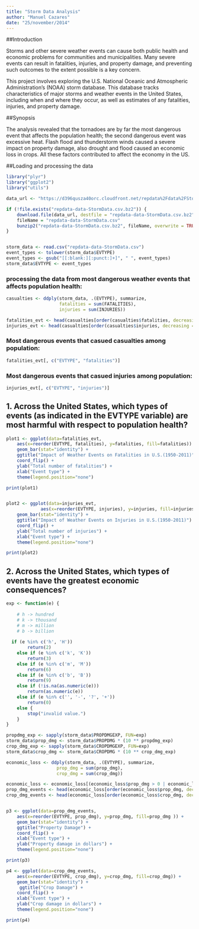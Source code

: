 ```yaml
---
title: "Storm Data Analysis"
author: "Manuel Cazares"
date: "25/november/2014"
---
```


##Introduction

Storms and other severe weather events can cause both public health and economic problems for communities and municipalities. Many severe events can result in fatalities, injuries, and property damage, and preventing such outcomes to the extent possible is a key concern.

This project involves exploring the U.S. National Oceanic and Atmospheric Administration's (NOAA) storm database. This database tracks characteristics of major storms and weather events in the United States, including when and where they occur, as well as estimates of any fatalities, injuries, and property damage.

##Synopsis

The analysis revealed that the tornadoes are by far the most dangerous event that affects the population health; the second dangerous event was excessive heat. Flash flood and thunderstorm winds caused a severe impact on property damage, also drought and flood caused an economic loss in crops. All these factors contributed to affect the economy in the US.

##Loading and processing the data

```r

library("plyr")
library("ggplot2")
library("utils")

data_url <- "https://d396qusza40orc.cloudfront.net/repdata%2Fdata%2FStormData.csv.bz2"

if (!file.exists("repdata-data-StormData.csv.bz2")) {
    download.file(data_url, destfile = "repdata-data-StormData.csv.bz2")
    fileName = "repdata-data-StormData.csv"
    bunzip2("repdata-data-StormData.csv.bz2", fileName, overwrite = TRUE)
}


storm_data <- read.csv("repdata-data-StormData.csv")
event_types <- tolower(storm_data$EVTYPE)
event_types <- gsub("[[:blank:][:punct:]+]", " ", event_types)
storm_data$EVTYPE <- event_types
```

### processing the data from most dangerous weather events that affects population health:

```r

casualties <- ddply(storm_data, .(EVTYPE), summarize,
                    fatalities = sum(FATALITIES),
                    injuries = sum(INJURIES))

fatalities_evt <- head(casualties[order(casualties$fatalities, decreasing = T), ], 10)
injuries_evt <- head(casualties[order(casualties$injuries, decreasing = T), ], 10)
```

### Most dangerous events that casued casualties among population:

```r

fatalities_evt[, c("EVTYPE", "fatalities")]

```

### Most dangerous events that casued injuries among population:

```r

injuries_evt[, c("EVTYPE", "injuries")]

```


## 1. Across the United States, which types of events (as indicated in the EVTYPE variable) are most harmful with respect to population health?


```r

plot1 <- ggplot(data=fatalities_evt,
    aes(x=reorder(EVTYPE, fatalities), y=fatalities, fill=fatalities)) +
    geom_bar(stat="identity") +
    ggtitle("Impact of Weather Events on Fatalities in U.S.(1950-2011)") +
    coord_flip() +
    ylab("Total number of fatalities") +
    xlab("Event type") +
    theme(legend.position="none")

print(plot1)


plot2 <- ggplot(data=injuries_evt,
             aes(x=reorder(EVTYPE, injuries), y=injuries, fill=injuries)) +
    geom_bar(stat="identity") +
    ggtitle("Impact of Weather Events on Injuries in U.S.(1950-2011)") +
    coord_flip() + 
    ylab("Total number of injuries") +
    xlab("Event type") +
    theme(legend.position="none")

print(plot2)
```


## 2. Across the United States, which types of events have the greatest economic consequences?


```r

exp <- function(e) {
    
    # h -> hundred
    # k -> thousand
    # m -> million
    # b -> billion
    
  if (e %in% c('h', 'H'))
        return(2)
    else if (e %in% c('k', 'K'))
        return(3)
    else if (e %in% c('m', 'M'))
        return(6)
    else if (e %in% c('b', 'B'))
        return(9)
    else if (!is.na(as.numeric(e)))
        return(as.numeric(e))
    else if (e %in% c('', '-', '?', '+'))
        return(0)
    else {
        stop("invalid value.")
    }
}

propdmg_exp <- sapply(storm_data$PROPDMGEXP, FUN=exp)
storm_data$prop_dmg <- storm_data$PROPDMG * (10 ** propdmg_exp)
crop_dmg_exp <- sapply(storm_data$CROPDMGEXP, FUN=exp)
storm_data$crop_dmg <- storm_data$CROPDMG * (10 ** crop_dmg_exp)

economic_loss <- ddply(storm_data, .(EVTYPE), summarize,
                   prop_dmg = sum(prop_dmg),
                   crop_dmg = sum(crop_dmg))

economic_loss <- economic_loss[(economic_loss$prop_dmg > 0 | economic_loss$crop_dmg > 0), ]
prop_dmg_events <- head(economic_loss[order(economic_loss$prop_dmg, decreasing = T), ], 10)
crop_dmg_events <- head(economic_loss[order(economic_loss$crop_dmg, decreasing = T), ], 10)


p3 <- ggplot(data=prop_dmg_events,
    aes(x=reorder(EVTYPE, prop_dmg), y=prop_dmg, fill=prop_dmg )) +
    geom_bar(stat="identity") +
    ggtitle("Property Damage") +
    coord_flip() +
    xlab("Event type") +
    ylab("Property damage in dollars") +
    theme(legend.position="none")

print(p3)

p4 <- ggplot(data=crop_dmg_events,
    aes(x=reorder(EVTYPE, crop_dmg), y=crop_dmg, fill=crop_dmg)) +
    geom_bar(stat="identity") +
     ggtitle("Crop Damage") +
    coord_flip() + 
    xlab("Event type") +
    ylab("Crop damage in dollars") + 
    theme(legend.position="none")

print(p4)
```

